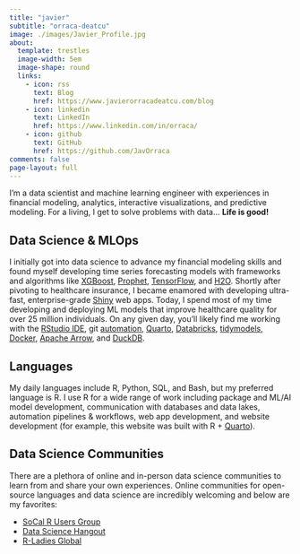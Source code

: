 ```yaml
---
title: "javier"
subtitle: "orraca-deatcu"
image: ./images/Javier_Profile.jpg
about:
  template: trestles
  image-width: 5em
  image-shape: round
  links:
    - icon: rss
      text: Blog
      href: https://www.javierorracadeatcu.com/blog
    - icon: linkedin
      text: LinkedIn
      href: https://www.linkedin.com/in/orraca/
    - icon: github
      text: GitHub
      href: https://github.com/JavOrraca
comments: false
page-layout: full
---
```


I'm a data scientist and machine learning engineer with experiences in financial modeling, analytics, interactive visualizations, and predictive modeling. For a living, I get to solve problems with data... **Life is good!**

## Data Science & MLOps

I initially got into data science to advance my financial modeling skills and found myself developing time series forecasting models with frameworks and algorithms like [XGBoost](https://xgboost.readthedocs.io/en/stable/), [Prophet](https://facebook.github.io/prophet/), [TensorFlow](https://www.tensorflow.org/tutorials/structured_data/time_series), and [H2O](https://docs.h2o.ai/h2o/latest-stable/h2o-docs/welcome.html). Shortly after pivoting to healthcare insurance, I became enamored with developing ultra-fast, enterprise-grade [Shiny](https://shiny.rstudio.com/) web apps. Today, I spend most of my time developing and deploying ML models that improve healthcare quality for over 25 million individuals. On any given day, you'll likely find me working with the [RStudio IDE](https://posit.co/downloads/), git [automation](https://docs.gitlab.com/ee/ci/), [Quarto](https://quarto.org/), [Databricks](https://www.databricks.com/), [tidymodels](https://www.tidymodels.org/), [Docker](https://www.docker.com/), [Apache Arrow](https://arrow.apache.org/), and [DuckDB](https://duckdb.org/).

## Languages

My daily languages include R, Python, SQL, and Bash, but my preferred language is R. I use R for a wide range of work including package and ML/AI model development, communication with databases and data lakes, automation pipelines & workflows, web app development, and website development (for example, this website was built with R + [Quarto](https://quarto.org/)).

## Data Science Communities

There are a plethora of online and in-person data science communities to learn from and share your own experiences. Online communities for open-source languages and data science are incredibly welcoming and below are my favorites:

- [SoCal R Users Group](https://www.meetup.com/socal-rug/ "SoCal RUG meets on a monthly basis for online and in-person events")
- [Data Science Hangout](https://www.rstudio.com/data-science-hangout/live-calls/ "Data Science Hangout hosted by RStudio's Rachael Dempsey, Thursdays at 12pm ET")
- [R-Ladies Global](https://rladies.org/ "R-Ladies Is A World-Wide Organization To Promote Gender Diversity In The R Community")
